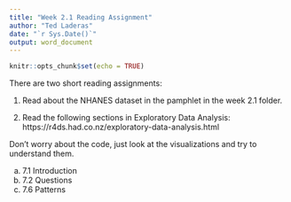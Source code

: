 ```yaml
---
title: "Week 2.1 Reading Assignment"
author: "Ted Laderas"
date: "`r Sys.Date()`"
output: word_document
---
```


```r
knitr::opts_chunk$set(echo = TRUE)
```

There are two short reading assignments:

1. Read about the NHANES dataset in the pamphlet in the week 2.1 folder.

2. Read the following sections in Exploratory Data Analysis: https://r4ds.had.co.nz/exploratory-data-analysis.html 

Don't worry about the code, just look at the visualizations and try to understand them.

a) 7.1 Introduction
b) 7.2 Questions
c) 7.6 Patterns